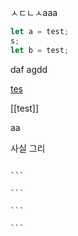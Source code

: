 ㅅㄷㄴㅅaaa

```js
let a = test;
s;
let b = test;
```


daf
agdd

[tes](../test)

[[test]]

aa

사실 그리

````

```

```

```

```
````
